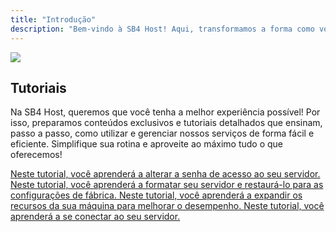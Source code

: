 ```yaml
---
title: "Introdução"
description: "Bem-vindo à SB4 Host! Aqui, transformamos a forma como você experimenta a hospedagem. Nosso foco é combinar tecnologia de ponta com um suporte verdadeiramente humano, garantindo que sua aplicação funcione com desempenho e segurança em qualquer cenário.Com monitoramento ativo e soluções proativas, antecipamos problemas antes que eles cheguem até você. Na SB4 Host, não oferecemos apenas hospedagem, entregamos tranquilidade e confiabilidade para que você foque no que realmente importa: fazer o seu negócio crescer."
---
```


<img classname="block dark:hidden" src="/Screenshot_2.png" />

## Tutoriais 

Na SB4 Host, queremos que você tenha a melhor experiência possível! Por isso, preparamos conteúdos exclusivos e tutoriais detalhados que ensinam, passo a passo, como utilizar e gerenciar nossos serviços de forma fácil e eficiente. Simplifique sua rotina e aproveite ao máximo tudo o que oferecemos!

<CardGroup cols={2}>
  <a href="tutoriais/editvps">
    <Card title="Modificar a senha" icon="key" color="blue">
      Neste tutorial, você aprenderá a alterar a senha de acesso ao seu servidor.
    </Card>
  </a>

  <a href="tutoriais/formatar">
    <Card title="Formatar seu servidor" icon="windows" color="blue">
      Neste tutorial, você aprenderá a formatar seu servidor e restaurá-lo para as configurações de fábrica.
    </Card>
  </a>

  <a href="tutoriais/upgrade">
    <Card title="Upgrade" icon="circle-up" color="blue">
      Neste tutorial, você aprenderá a expandir os recursos da sua máquina para melhorar o desempenho.
    </Card>
  </a>

  <a href="tutoriais/connect">
    <Card title="Conexão com o servidor" icon="network-wired" color="blue">
      Neste tutorial, você aprenderá a se conectar ao seu servidor.
    </Card>
  </a>
</CardGroup>
